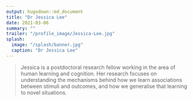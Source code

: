 ```yaml
---
output: hugodown::md_document
title: "Dr Jessica Lee"
date: 2021-03-06
summary: ""
trailer: "/profile_image/Jessica-Lee.jpg"
splash:
  image: "/splash/banner.jpg"
  caption: "Dr Jessica Lee"
---
```


> Jessica is a postdoctoral research fellow working in the area of human learning and cognition. Her research focuses on understanding the mechanisms behind how we learn associations between stimuli and outcomes, and how we generalise that learning to novel situations.

